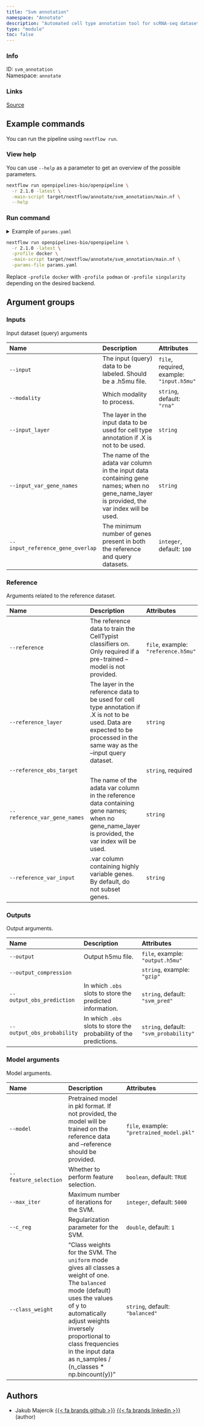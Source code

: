 ```yaml
---
title: "Svm annotation"
namespace: "Annotate"
description: "Automated cell type annotation tool for scRNA-seq datasets on the basis of SVMs."
type: "module"
toc: false
---
```


::: {.column-margin}

### Info

ID: `svm_annotation`  
Namespace: `annotate`

### Links
[Source](https://github.com/openpipelines-bio/openpipeline/blob/2.1.0/src/annotate/svm_annotation/config.vsh.yaml){.btn-action .btn-sm .btn-info .btn role="button"}

:::



## Example commands

You can run the pipeline using `nextflow run`.

### View help

You can use `--help` as a parameter to get an overview of the possible parameters.

```bash
nextflow run openpipelines-bio/openpipeline \
  -r 2.1.0 -latest \
  -main-script target/nextflow/annotate/svm_annotation/main.nf \
  --help
```

### Run command

<details>
<summary>Example of `params.yaml`</summary>
```yaml
# Inputs
input: # please fill in - example: "input.h5mu"
modality: "rna"
# input_layer: "foo"
# input_var_gene_names: "foo"
input_reference_gene_overlap: 100

# Reference
# reference: "reference.h5mu"
# reference_layer: "foo"
reference_obs_target: # please fill in - example: "foo"
# reference_var_gene_names: "foo"
# reference_var_input: "foo"

# Outputs
# output: "$id.$key.output.h5mu"
# output_compression: "gzip"
output_obs_prediction: "svm_pred"
output_obs_probability: "svm_probability"

# Model arguments
# model: "pretrained_model.pkl"
feature_selection: true
max_iter: 5000
c_reg: 1.0
class_weight: "balanced"

# Nextflow input-output arguments
publish_dir: # please fill in - example: "output/"
# param_list: "my_params.yaml"

# Arguments
```
</details>

```bash
nextflow run openpipelines-bio/openpipeline \
  -r 2.1.0 -latest \
  -profile docker \
  -main-script target/nextflow/annotate/svm_annotation/main.nf \
  -params-file params.yaml
```

:::{.callout-note}
Replace `-profile docker` with `-profile podman` or `-profile singularity` depending on the desired backend.
:::

## Argument groups

### Inputs

Input dataset (query) arguments


|Name                             |Description                                                                                                                                |Attributes                                |
|:----------|:--------------------------------------------------|:--------------------|
|`--input`                        |The input (query) data to be labeled. Should be a .h5mu file.                                                                              |`file`, required, example: `"input.h5mu"` |
|`--modality`                     |Which modality to process.                                                                                                                 |`string`, default: `"rna"`                |
|`--input_layer`                  |The layer in the input data to be used for cell type annotation if .X is not to be used.                                                   |`string`                                  |
|`--input_var_gene_names`         |The name of the adata var column in the input data containing gene names; when no gene_name_layer is provided, the var index will be used. |`string`                                  |
|`--input_reference_gene_overlap` |The minimum number of genes present in both the reference and query datasets.                                                              |`integer`, default: `100`                 |


### Reference

Arguments related to the reference dataset.


|Name                         |Description                                                                                                                                                                  |Attributes                          |
|:----------|:--------------------------------------------------|:--------------------|
|`--reference`                |The reference data to train the CellTypist classifiers on. Only required if a pre-trained --model is not provided.                                                           |`file`, example: `"reference.h5mu"` |
|`--reference_layer`          |The layer in the reference data to be used for cell type annotation if .X is not to be used. Data are expected to be processed in the same way as the --input query dataset. |`string`                            |
|`--reference_obs_target`     |                                                                                                                                                                             |`string`, required                  |
|`--reference_var_gene_names` |The name of the adata var column in the reference data containing gene names; when no gene_name_layer is provided, the var index will be used.                               |`string`                            |
|`--reference_var_input`      |.var column containing highly variable genes. By default, do not subset genes.                                                                                               |`string`                            |


### Outputs

Output arguments.


|Name                       |Description                                                        |Attributes                             |
|:----------|:--------------------------------------------------|:--------------------|
|`--output`                 |Output h5mu file.                                                  |`file`, example: `"output.h5mu"`       |
|`--output_compression`     |                                                                   |`string`, example: `"gzip"`            |
|`--output_obs_prediction`  |In which `.obs` slots to store the predicted information.          |`string`, default: `"svm_pred"`        |
|`--output_obs_probability` |In which `.obs` slots to store the probability of the predictions. |`string`, default: `"svm_probability"` |


### Model arguments

Model arguments.


|Name                  |Description                                                                                                                                                                                                                                                                         |Attributes                                |
|:----------|:--------------------------------------------------|:--------------------|
|`--model`             |Pretrained model in pkl format. If not provided, the model will be trained on the reference data and --reference should be provided.                                                                                                                                                |`file`, example: `"pretrained_model.pkl"` |
|`--feature_selection` |Whether to perform feature selection.                                                                                                                                                                                                                                               |`boolean`, default: `TRUE`                |
|`--max_iter`          |Maximum number of iterations for the SVM.                                                                                                                                                                                                                                           |`integer`, default: `5000`                |
|`--c_reg`             |Regularization parameter for the SVM.                                                                                                                                                                                                                                               |`double`, default: `1`                    |
|`--class_weight`      |"Class weights for the SVM.  The `uniform` mode gives all classes a weight  of one.  The `balanced` mode (default) uses the values of y to automatically adjust weights inversely  proportional to class frequencies in the input data as n_samples / (n_classes * np.bincount(y))" |`string`, default: `"balanced"`           |

## Authors


  * Jakub Majercik [{{< fa brands github >}}](https://github.com/jakubmajercik) [{{< fa brands linkedin >}}](https://linkedin.com/in/jakubmajercik) (author)

